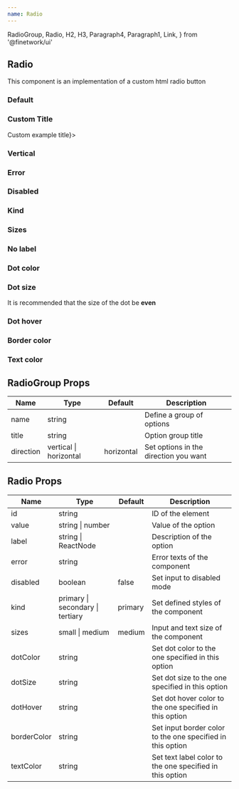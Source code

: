 ```yaml
---
name: Radio
---
```


  RadioGroup,
  Radio,
  H2,
  H3,
  Paragraph4,
  Paragraph1,
  Link,
} from '@finetwork/ui'

<div />
<div>
  <H2 font="secondary">Radio</H2>
</div>

<Paragraph4>
  This component is an implementation of a custom html radio button
</Paragraph4>

<div>
  <H3 font="secondary">Default</H3>
</div>

<Playground>
  <div style={styles}>
    <RadioGroup name="default" title={'Radio example title'}>
      <Radio value="option1" id="opt1" label="Option 1" defaultChecked />
      <Radio value="option2" id="opt2" label="Option 2" />
    </RadioGroup>
  </div>
</Playground>

<div>
  <H3 font="secondary">Custom Title</H3>
</div>

<Playground>
  <div style={styles}>
    <RadioGroup name="custom-title" title={<H3>Custom example title</H3>}>
      <Radio value="option1" id="opt3" label="Option 1" defaultChecked />
      <Radio value="option2" id="opt4" label="Option 2" />
    </RadioGroup>
  </div>
</Playground>

<div>
  <H3 font="secondary">Vertical</H3>
</div>

<Playground>
  <div style={styles}>
    <RadioGroup
      direction="vertical"
      name="vertical"
      title={'Radio example title'}
      defaultChecked
    >
      <Radio value="option1" id="opt5" label="Option 1" defaultChecked />
      <Radio value="option2" id="opt6" label="Option 2" />
    </RadioGroup>
  </div>
</Playground>

<div>
  <H3 font="secondary">Error</H3>
</div>

<Playground>
  <div style={styles}>
    <RadioGroup
      direction="vertical"
      name="error"
      title={'Radio example title'}
      error={'Select one option'}
    >
      <Radio value="option1" id="opt7" label="Option 1" defaultChecked />
      <Radio value="option2" id="opt8" label="Option 2" />
    </RadioGroup>
  </div>
</Playground>

<div>
  <H3 font="secondary">Disabled</H3>
</div>

<Playground>
  <div style={styles}>
    <RadioGroup name="disabled">
      <Radio
        value="default"
        id="def1"
        label="Disabled"
        disabled
        defaultChecked
      />
    </RadioGroup>
  </div>
</Playground>

<div>
  <H3 font="secondary">Kind</H3>
</div>

<Playground>
  <div style={styles}>
    <RadioGroup name="kind" title={'Radio example title'} direction="vertical">
      <Radio
        value="option1"
        id="opt10"
        label="Primary"
        kind="primary"
        defaultChecked
      />
      <Radio value="option2" id="opt11" label="Secondary" kind="secondary" />
      <Radio value="option3" id="opt12" label="Tertiary" kind="tertiary" />
    </RadioGroup>
  </div>
</Playground>

<div>
  <H3 font="secondary">Sizes</H3>
</div>

<Playground>
  <div style={styles}>
    <RadioGroup name="sizes" title={'Radio example title'} direction="vertical">
      <Radio
        value="option1"
        id="opt13"
        label="Small"
        size="small"
        defaultChecked
      />
      <Radio value="option2" id="opt14" label="Medium" size="medium" />
    </RadioGroup>
  </div>
</Playground>

<div>
  <H3 font="secondary">No label</H3>
</div>

<Playground>
  <div style={styles}>
    <RadioGroup name="no-label" title="No label">
      <Radio value="default" id="def31" defaultChecked />
      <Radio value="next" id="next32" />
    </RadioGroup>
  </div>
</Playground>

<div>
  <H3 font="secondary">Dot color</H3>
</div>

<Playground>
  <div style={styles}>
    <RadioGroup name="dot-color" title={'Dot color'} direction="vertical">
      <Radio
        value="option1"
        id="opt20"
        label="Blue"
        dotColor="blue"
        defaultChecked
      />
      <Radio value="option2" id="opt21" label="Green" dotColor="green" />
      <Radio value="option3" id="opt22" label="Red" dotColor="red" />
    </RadioGroup>
  </div>
</Playground>

<div>
  <H3 font="secondary">Dot size</H3>
</div>

<div>
  <Paragraph4>
    It is recommended that the size of the dot be <strong>even</strong>
  </Paragraph4>
</div>

<Playground>
  <div style={styles}>
    <RadioGroup name="dot-size" title={'Dot size'} direction="vertical">
      <Radio
        value="option1"
        id="opt40"
        label="6px"
        dotSize="6px"
        defaultChecked
      />
      <Radio value="option2" id="opt41" label="10px" dotSize="10px" />
      <Radio value="option3" id="opt42" label="16px" dotSize="16px" />
    </RadioGroup>
  </div>
</Playground>

<div>
  <H3 font="secondary">Dot hover</H3>
</div>

<Playground>
  <div style={styles}>
    <RadioGroup name="dot-hover" title={'Dot hover'} direction="vertical">
      <Radio
        value="option1"
        id="opt50"
        label="lightblue"
        dotHover="lightblue"
        defaultChecked
      />
    </RadioGroup>
  </div>
</Playground>

<div>
  <H3 font="secondary">Border color</H3>
</div>

<Playground>
  <div style={styles}>
    <RadioGroup
      name="border-color"
      title={'Border color'}
      direction="vertical"
      defaultChecked
    >
      <Radio
        value="option1"
        id="opt51"
        label="lightblue"
        borderColor="lightblue"
      />
    </RadioGroup>
  </div>
</Playground>

<div>
  <H3 font="secondary">Text color</H3>
</div>

<Playground>
  <div style={styles}>
    <RadioGroup name="text-color" title={'Text color'} direction="vertical">
      <Radio
        value="option1"
        id="opt52"
        label="green"
        textColor="green"
        defaultChecked
      />
    </RadioGroup>
  </div>
</Playground>

<h2>RadioGroup Props</h2>
<table>
  <thead>
    <tr>
      <th>Name</th>
      <th>Type</th>
      <th>Default</th>
      <th>Description</th>
    </tr>
  </thead>
  <tbody>
    <tr>
      <td>name</td>
      <td>string</td>
      <td></td>
      <td>Define a group of options</td>
    </tr>
    <tr>
      <td>title</td>
      <td>string</td>
      <td></td>
      <td>Option group title</td>
    </tr>
    <tr>
      <td>direction</td>
      <td>vertical | horizontal</td>
      <td>horizontal</td>
      <td>Set options in the direction you want</td>
    </tr>
  </tbody>
</table>

<h2>Radio Props</h2>
<table>
  <thead>
    <tr>
      <th>Name</th>
      <th>Type</th>
      <th>Default</th>
      <th>Description</th>
    </tr>
  </thead>
  <tbody>
    <tr>
      <td>id</td>
      <td>string</td>
      <td></td>
      <td>ID of the element</td>
    </tr>
    <tr>
      <td>value</td>
      <td>string | number</td>
      <td></td>
      <td>Value of the option</td>
    </tr>
    <tr>
      <td>label</td>
      <td>string | ReactNode</td>
      <td></td>
      <td>Description of the option</td>
    </tr>
    <tr>
      <td>error</td>
      <td>string</td>
      <td></td>
      <td>Error texts of the component</td>
    </tr>
    <tr>
      <td>disabled</td>
      <td>boolean</td>
      <td>false</td>
      <td>Set input to disabled mode</td>
    </tr>
    <tr>
      <td>kind</td>
      <td>primary | secondary | tertiary</td>
      <td>primary</td>
      <td>Set defined styles of the component</td>
    </tr>
    <tr>
      <td>sizes</td>
      <td>small | medium</td>
      <td>medium</td>
      <td>Input and text size of the component</td>
    </tr>
    <tr>
      <td>dotColor</td>
      <td>string</td>
      <td></td>
      <td>Set dot color to the one specified in this option</td>
    </tr>
    <tr>
      <td>dotSize</td>
      <td>string</td>
      <td></td>
      <td>Set dot size to the one specified in this option</td>
    </tr>
    <tr>
      <td>dotHover</td>
      <td>string</td>
      <td></td>
      <td>Set dot hover color to the one specified in this option</td>
    </tr>
    <tr>
      <td>borderColor</td>
      <td>string</td>
      <td></td>
      <td>Set input border color to the one specified in this option</td>
    </tr>
    <tr>
      <td>textColor</td>
      <td>string</td>
      <td></td>
      <td>Set text label color to the one specified in this option</td>
    </tr>
  </tbody>
</table>
